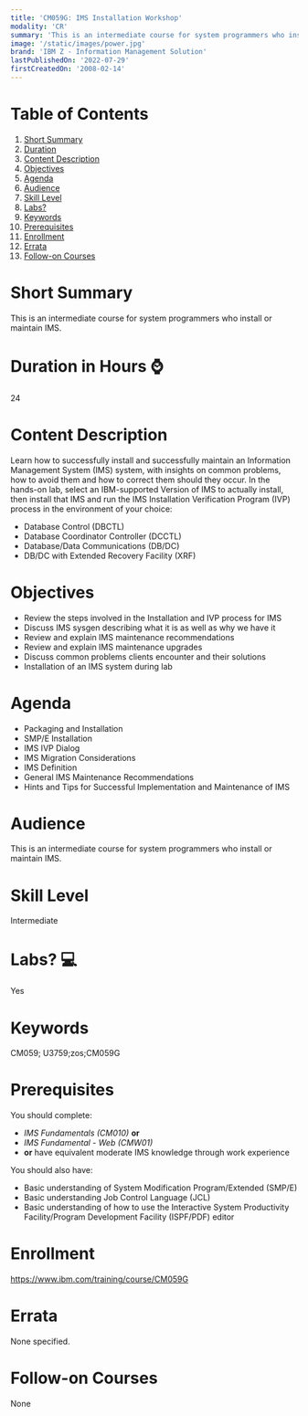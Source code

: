 ```yaml
---
title: 'CM059G: IMS Installation Workshop'
modality: 'CR'
summary: 'This is an intermediate course for system programmers who install or maintain IMS. '
image: '/static/images/power.jpg'
brand: 'IBM Z - Information Management Solution'
lastPublishedOn: '2022-07-29'
firstCreatedOn: '2008-02-14'
---
```

# Table of Contents
1.  [Short Summary](#short-summary)
2.  [Duration](#duration-in-hours-)
3.  [Content Description](#content-description)
4.  [Objectives](#objectives)
5.  [Agenda](#agenda)
6.  [Audience](#audience)
7.  [Skill Level](#skill-level)
8.  [Labs?](#labs-)
9.  [Keywords](#keywords)
10. [Prerequisites](#prerequisites)
11. [Enrollment](#enrollment)
12. [Errata](#errata)
13. [Follow-on Courses](#follow-on-courses)

# Short Summary
This is an intermediate course for system programmers who install or maintain IMS. 

# Duration in Hours ⌚
24

# Content Description
Learn how to successfully install and successfully maintain an Information Management System (IMS) system, with insights on common problems, how to avoid them and how to correct them should they occur. In the hands-on lab, select an IBM-supported Version of IMS to actually install, then install that IMS and run the IMS Installation Verification Program (IVP) process in the environment of your choice:


* Database Control (DBCTL)
* Database Coordinator Controller (DCCTL)
* Database/Data Communications (DB/DC)
* DB/DC with Extended Recovery Facility (XRF)


# Objectives
* Review the steps involved in the Installation and IVP process for IMS
* Discuss IMS sysgen describing what it is as well as why we have it
* Review and explain IMS maintenance recommendations
* Review and explain IMS maintenance upgrades
* Discuss common problems clients encounter and their solutions
* Installation of an IMS system during lab


# Agenda
* Packaging and Installation
* SMP/E Installation
* IMS IVP Dialog
* IMS Migration Considerations
* IMS Definition
* General IMS Maintenance Recommendations
* Hints and Tips for Successful Implementation and Maintenance of IMS


# Audience
This is an intermediate course for system programmers who install or maintain IMS.



# Skill Level
Intermediate        

# Labs? 💻
Yes

# Keywords
CM059; U3759;zos;CM059G

# Prerequisites
You should complete:


* *IMS Fundamentals (CM010)* **or**
* *IMS Fundamental - Web (CMW01)*
* **or** have equivalent moderate IMS knowledge through work experience


You should also have:


* Basic understanding of System Modification Program/Extended (SMP/E)
* Basic understanding Job Control Language (JCL)
* Basic understanding of how to use the Interactive System Productivity Facility/Program Development Facility (ISPF/PDF) editor


# Enrollment
https://www.ibm.com/training/course/CM059G

# Errata
None specified.

# Follow-on Courses
None

